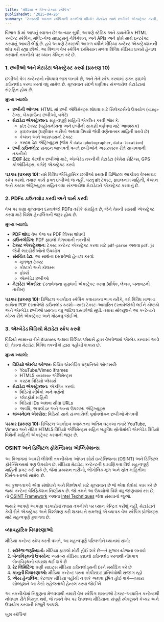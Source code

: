 ```yaml
---
title: 'મીડિયા + બિન-ટેક્સ્ટ સ્ક્રેપિંગ'
publishedAt: '2025-04-26'
summary: 'ટેક્સ્ટથી આગળ સ્ક્રેપિંગની તકનીકો શીખો: મેટાડેટા સાથે છબીઓ એક્સ્ટ્રેક્ટ કરવી, ડાઉનલોડ કરવી, અને PDFs પાર્સ કરવી, અને વિડિયો માહિતી કેપ્ચર કરવી.'
---
```


વિભાગ 5 માં આપનું સ્વાગત છે! અત્યાર સુધી, આપણે સ્ટેટિક અને ડાયનેમિક HTML કન્ટેન્ટ સ્ક્રેપિંગ, મલ્ટિ-પેજ સાઇટ્સનું નેવિગેશન, અને APIs અને ફોર્મ સાથે ઇન્ટરેક્ટ કરવાનું આવરી લીધું છે. હવે આપણે ટેક્સ્ટથી આગળ વધીને મીડિયા કન્ટેન્ટ એક્સ્ટ્રેક્શનની શોધ કરી રહ્યા છીએ. આ વિભાગ વેબ સ્ક્રેપિંગ દરમિયાન મળતા વિવિધ મીડિયા પ્રકારો હેન્ડલ કરવાની તકનીકો પર ધ્યાન કેન્દ્રિત કરે છે.

### 1. છબીઓ અને મેટાડેટા એક્સ્ટ્રેક્ટ કરવાં (પ્રકરણ 10)

છબીઓ વેબ કન્ટેન્ટનો નોંધપાત્ર ભાગ બનાવે છે, અને તેને સ્ક્રેપ કરવામાં ફક્ત ફાઇલો ડાઉનલોડ કરવા કરતાં વધુ સામેલ છે. મૂલ્યવાન સંદર્ભ ઘણીવાર સંકળાયેલ મેટાડેટામાં સંગ્રહિત હોય છે.

**મુખ્ય ખ્યાલો:**

* **છબીની ઓળખ:** HTML માં છબી એલિમેન્ટ્સ શોધવા માટે સિલેક્ટર્સનો ઉપયોગ (`<img>` ટેગ્સ, બેકગ્રાઉન્ડ છબીઓ, વગેરે)
* **મેટાડેટા એક્સ્ટ્રેક્શન:** મહત્વપૂર્ણ માહિતી એકત્રિત કરવી જેમ કે:
  * `alt` ટેક્સ્ટ (પહોંચનીયતા અને છબીની સામગ્રી વર્ણવવા માટે આવશ્યક)
  * ફાઇલનામ (ઘણીવાર તારીખો અથવા વિષયો જેવી વર્ણનાત્મક માહિતી ધરાવે છે)
  * કેપ્શન અને આસપાસનો ટેક્સ્ટ
  * કસ્ટમ ડેટા એટ્રિબ્યુટ્સ (જેમ કે `data-photographer`, `data-location`)
* **છબી ડાઉનલોડ:** સંગઠન જાળવતી વખતે છબીઓને અસરકારક રીતે સાચવવાની તકનીકો
* **EXIF ડેટા:** કેટલીક છબીઓ માટે, એમ્બેડેડ તકનીકી મેટાડેટા (કેમેરા સેટિંગ્સ, GPS કોઓર્ડિનેટ્સ, વગેરે) એક્સ્ટ્રેક્ટ કરવો

**પડકાર (પ્રકરણ 10):** તમે વિવિધ ઐતિહાસિક છબીઓ ધરાવતી ડિજિટલ આર્કાઇવ વેબસાઇટ સ્ક્રેપ કરશો. તમારું કાર્ય ફક્ત છબીઓ જ નહીં, પરંતુ alt ટેક્સ્ટ, ફાઇલનામ માહિતી, કેપ્શન અને કસ્ટમ એટ્રિબ્યુટ્સ સહિત બધા સંકળાયેલા મેટાડેટાને એક્સ્ટ્રેક્ટ કરવાનું છે.

### 2. PDFs ડાઉનલોડ કરવી અને પાર્સ કરવી

વેબ પર ઘણા મૂલ્યવાન દસ્તાવેજો PDFs તરીકે સંગ્રહિત છે, જેને તેમની સામગ્રી એક્સ્ટ્રેક્ટ કરવા માટે વિશેષ હેન્ડલિંગની જરૂર હોય છે.

**મુખ્ય ખ્યાલો:**

* **PDF શોધ:** વેબ પેજ પર PDF લિંક્સ શોધવી
* **ડાઉનલોડિંગ:** PDF ફાઇલો મેળવવાની તકનીકો
* **ટેક્સ્ટ એક્સ્ટ્રેક્શન:** ટેક્સ્ટ કન્ટેન્ટ એક્સ્ટ્રેક્ટ કરવા માટે `pdf-parse` અથવા `pdf.js` જેવી લાઇબ્રેરીઓનો ઉપયોગ
* **સંરચિત ડેટા:** આ સાથેના દસ્તાવેજો હેન્ડલ કરવાં:
  * મૂળભૂત ટેક્સ્ટ
  * કોષ્ટકો અને કૉલમ્સ
  * ફોર્મ્સ
  * એમ્બેડેડ છબીઓ
* **મેટાડેટા એક્સેસ:** દસ્તાવેજના ગુણધર્મો એક્સ્ટ્રેક્ટ કરવા (શીર્ષક, લેખક, બનાવટની તારીખ)

**પડકાર (પ્રકરણ 10):** ડિજિટલ આર્કાઇવ સ્ક્રેપિંગ કવાયતના ભાગ તરીકે, તમે વિવિધ માળખા સાથેના PDF દસ્તાવેજો ડાઉનલોડ કરશો—સાદા ટેક્સ્ટ-આધારિત દસ્તાવેજોથી લઈને કોષ્ટકો અને એમ્બેડેડ છબીઓ ધરાવતા વધુ જટિલ દસ્તાવેજો સુધી. તમારા સોલ્યુશને આ કન્ટેન્ટને યોગ્ય રીતે એક્સ્ટ્રેક્ટ અને ગોઠવવું જોઈએ.

### 3. એમ્બેડેડ વિડિયો મેટાડેટા સ્ક્રેપ કરવો

વિડિયો સામાન્ય રીતે iframes અથવા વિશિષ્ટ પ્લેયર્સ દ્વારા વેબપેજમાં એમ્બેડ કરવામાં આવે છે, તેમના મેટાડેટા વિવિધ તકનીકો દ્વારા પહોંચી શકાય છે.

**મુખ્ય ખ્યાલો:**

* **વિડિયો એમ્બેડ ઓળખ:** વિવિધ એમ્બેડિંગ પદ્ધતિઓ ઓળખવી:
  * YouTube/Vimeo iframes
  * HTML5 `<video>` એલિમેન્ટ્સ
  * કસ્ટમ વિડિયો પ્લેયર્સ
* **મેટાડેટા એક્સ્ટ્રેક્શન:** એકત્રિત કરવાં:
  * વિડિયો શીર્ષકો અને વર્ણનો
  * પ્લેટફોર્મ માહિતી
  * વિડિયો IDs અથવા સીધા URLs
  * અવધિ, અપલોડર અને અન્ય ઉપલબ્ધ એટ્રિબ્યુટ્સ
* **થમ્બનેઇલ એક્સેસ:** વિડિયો સાથે સંકળાયેલી પૂર્વાવલોકન છબીઓ મેળવવી

**પડકાર (પ્રકરણ 10):** ડિજિટલ આર્કાઇવ કવાયતના અંતિમ ઘટકમાં તમારે YouTube, Vimeo અને નેટિવ HTML5 વિડિયો એલિમેન્ટ્સ સહિત બહુવિધ સ્રોતોમાંથી એમ્બેડેડ વિડિયો વિશેની માહિતી એક્સ્ટ્રેક્ટ કરવાની જરૂર છે.

### OSINT અને ડિજિટલ ફોરેન્સિક્સ એપ્લિકેશન્સ

આ વિભાગમાં આવરી લીધેલી તકનીકોના ઓપન સોર્સ ઇન્ટેલિજન્સ (OSINT) અને ડિજિટલ ફોરેન્સિક્સમાં પણ ઉપયોગ છે. મીડિયા મેટાડેટા કન્ટેન્ટની પ્રામાણિકતા વિશે મહત્વપૂર્ણ માહિતી પ્રગટ કરી શકે છે, જેમાં પ્રકાશન તારીખો, ભૌગોલિક મૂળ અને સ્રોત માહિતીમાં વિસંગતતાઓ સામેલ છે.

આ કુશળતાઓ એવા સંશોધકો અને વિશ્લેષકો માટે મૂલ્યવાન છે જે એવા ક્ષેત્રોમાં કામ કરે છે જ્યાં કન્ટેન્ટ વેરિફિકેશન નિર્ણાયક છે. જો તમને આ ઉપયોગો વિશે વધુ જાણવામાં રસ છે, તો [OSINT Framework](https://osintframework.com/) અથવા [Intel Techniques](https://inteltechniques.com/index.html) જેવા સંસાધનો જુઓ.

જ્યારે આપણે આપણા પડકારોમાં તપાસ તકનીકો પર ધ્યાન કેન્દ્રિત કરીશું નહીં, મેટાડેટાને કેવી રીતે એક્સ્ટ્રેક્ટ અને વિશ્લેષણ કરી શકાય તે સમજવું એ વ્યાપક વેબ સ્ક્રેપિંગ પ્રોજેક્ટ્સ માટે મહત્વપૂર્ણ કુશળતા છે.

### વ્યાવહારિક વિચારણાઓ

મીડિયા કન્ટેન્ટ સ્ક્રેપ કરતી વખતે, આ મહત્વપૂર્ણ પરિબળોને ધ્યાનમાં રાખો:

1. **સ્ટોરેજ જરૂરિયાતો:** મીડિયા ફાઇલો મોટી હોઈ શકે છે—તે મુજબ યોજના બનાવો
2. **બેન્ડવિડ્થનો ઉપયોગ:** અસંખ્ય મીડિયા ફાઇલો ડાઉનલોડ કરવાથી નોંધપાત્ર બેન્ડવિડ્થનો વપરાશ થઈ શકે છે
3. **રેટ લિમિટિંગ:** ઘણી સાઇટ્સ મીડિયા ડાઉનલોડ્સની દરને મર્યાદિત કરે છે
4. **કાનૂની વિચારણાઓ:** મીડિયા કન્ટેન્ટ પરના કોપીરાઇટ પ્રતિબંધોથી સજાગ રહો
5. **એરર હેન્ડલિંગ:** કેટલાક મીડિયા પહોંચી ન શકે અથવા દૂષિત હોઈ શકે—તમારા સોલ્યુશને આ કેસો સહેજતાથી હેન્ડલ કરવા જોઈએ

આ તકનીકોમાં નિપુણતા મેળવવાથી તમારી વેબ સ્ક્રેપિંગ ક્ષમતાઓ ટેક્સ્ટ-આધારિત કન્ટેન્ટથી નોંધપાત્ર રીતે વિસ્તૃત થશે, જે તમને વેબ પર ઉપલબ્ધ મીડિયાના સંપૂર્ણ સ્પેક્ટ્રમને કેપ્ચર અને ઉપયોગ કરવાની મંજૂરી આપશે.

ખુશ સ્ક્રેપિંગ!